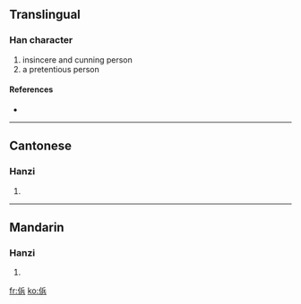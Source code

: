 ==Translingual==

===Han character===
{{Han char|rn=9|rad=人|as=07|sn=9|four=|canj=人人一金 (OOMC)}}

# insincere and cunning person
# a pretentious person

====References====
* {{Han ref|kx=0105.220|hdz=10163.020|uh=345F|ud=13407}}

----

==Cantonese==

===Hanzi===
{{yue-hanzi|jyut=|y=mang1}}

# {{defn|Cantonese}}

----

==Mandarin==

===Hanzi===
{{cmn-hanzi|pin=[[běng]] ([[beng3]]), [[bó]] ([[bo2]]), [[pěng]] ([[peng3]])|wg=peng<sup>3</sup>, po<sup>2</sup>, p'eng<sup>3</sup>}}

# {{defn|Mandarin}}

[[fr:㑟]]
[[ko:㑟]]